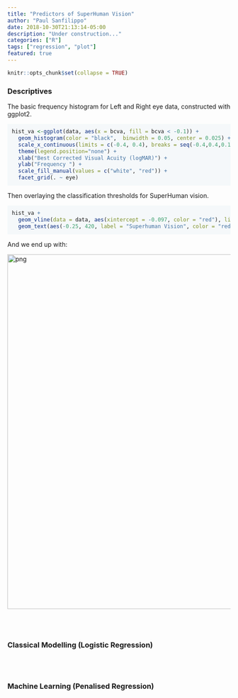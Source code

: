 ```yaml
---
title: "Predictors of SuperHuman Vision"
author: "Paul Sanfilippo"
date: 2018-10-30T21:13:14-05:00
description: "Under construction..."
categories: ["R"]
tags: ["regression", "plot"]
featured: true
---
```


<style>
div.grey pre { background-color:#F5F8FA;
               padding-top: 10px;
               padding-bottom: 10px;
               padding-left: 10px;
}
</style>



```r
knitr::opts_chunk$set(collapse = TRUE)
```


### Descriptives

The basic frequency histogram for Left and Right eye data, constructed with ggplot2.

<div class = "grey">
```r
hist_va <-ggplot(data, aes(x = bcva, fill = bcva < -0.1)) +
  geom_histogram(color = "black",  binwidth = 0.05, center = 0.025) +
  scale_x_continuous(limits = c(-0.4, 0.4), breaks = seq(-0.4,0.4,0.1)) +
  theme(legend.position="none") +
  xlab("Best Corrected Visual Acuity (logMAR)") +
  ylab("Frequency ") +
  scale_fill_manual(values = c("white", "red")) +
  facet_grid(. ~ eye)
```

Then overlaying the classification thresholds for SuperHuman vision.

```r
hist_va + 
  geom_vline(data = data, aes(xintercept = -0.097, color = "red"), linetype = "dashed") +
  geom_text(aes(-0.25, 420, label = "Superhuman Vision", color = "red"))
```

And we end up with:

<img src="/figs/svfig1.png" alt="png" width="800"/>



<br><br>

### Classical Modelling (Logistic Regression)



<br><br>

### Machine Learning (Penalised Regression)



</div>